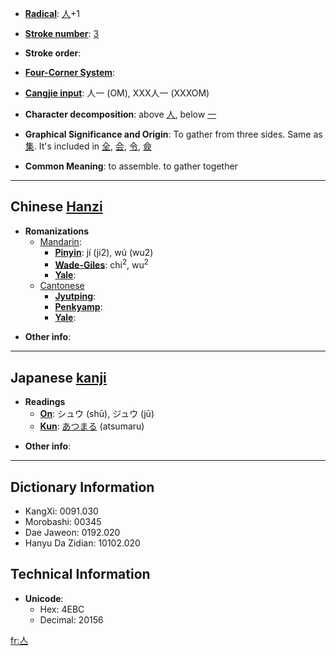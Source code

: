 * '''[[Wiktionary:Chinese radical index| Radical]]''': [[Wiktionary:Chinese radical index 人|人]]+1

* '''[[Wiktionary:Chinese total strokes index|Stroke number]]''': [[Wiktionary:Chinese total strokes index 3|3]]

* '''Stroke order''': 

* '''[[Wiktionary:Chinese four corner index|Four-Corner System]]''': 

* '''[[Wiktionary:Chinese Cangjie index|Cangjie input]]''': 人一 (OM), XXX人一 (XXXOM)

* '''Character decomposition''': above [[人]], below [[一]]

* '''Graphical Significance and Origin''': To gather from three sides. Same as [[集]]. It's included in [[全]], [[会]], [[令]], [[僉]]

* '''Common Meaning''': to assemble. to gather together 

----

== Chinese [[Hanzi]] ==

* '''Romanizations'''
** [[Mandarin]]:
*** '''[[Pinyin]]''': jí (ji2), wú (wu2)
*** '''[[Wade-Giles]]''': chi<sup>2</sup>, wu<sup>2</sup>
*** '''[[Yale]]''': 
**[[Cantonese]]
***'''[[Jyutping]]''':
***'''[[Penkyamp]]''': 
***'''[[Yale]]''': 

* '''Other info''': 

----

== Japanese [[kanji]] ==

* '''Readings'''
** '''[[On]]''': シュウ (shū), ジュウ (jū)
** '''[[Kun]]''': [[あつまる]] (atsumaru)

* '''Other info''':  

----

== Dictionary Information ==

* KangXi: 0091.030
* Morobashi: 00345
* Dae Jaweon: 0192.020
* Hanyu Da Zidian: 10102.020

== Technical Information ==

* '''Unicode''':
** Hex: 4EBC
** Decimal: 20156

[[fr:亼]]